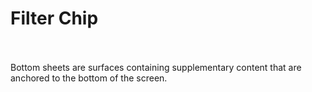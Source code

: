 

#  Filter Chip
<br/><br/>
<Canvas of={FilterChip} />
Bottom sheets are surfaces containing supplementary content that are anchored to the bottom of the screen.